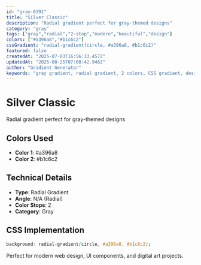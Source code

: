 ```yaml
---
id: "gray-0391"
title: "Silver Classic"
description: "Radial gradient perfect for gray-themed designs"
category: "gray"
tags: ["gray","radial","2-stop","modern","beautiful","design"]
colors: ["#a396a8","#b1c6c2"]
cssGradient: "radial-gradient(circle, #a396a8, #b1c6c2)"
featured: false
createdAt: "2025-07-03T16:56:33.457Z"
updatedAt: "2025-08-25T07:08:42.946Z"
author: "Gradient Generator"
keywords: "gray gradient, radial gradient, 2 colors, CSS gradient, design, #a396a8, #b1c6c2"
---
```


# Silver Classic

Radial gradient perfect for gray-themed designs

## Colors Used
- **Color 1**: #a396a8
- **Color 2**: #b1c6c2

## Technical Details
- **Type**: Radial Gradient
- **Angle**: N/A (Radial)
- **Color Stops**: 2
- **Category**: Gray

## CSS Implementation
```css
background: radial-gradient(circle, #a396a8, #b1c6c2);
```

Perfect for modern web design, UI components, and digital art projects.
